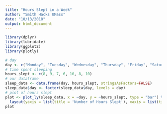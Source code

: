 ```yaml
---
title: "Hours Slept in a Week"
author: "Smith Hacks UMass"
date: "10/13/2018"
output: html_document
---
```


```r
library(dplyr)
library(lubridate)
library(ggplot2)
library(plotly)
```

```r
# day
day <- c("Monday", "Tuesday", "Wednesday", "Thursday", "Friday", "Saturday", "Sunday")
# time spent sleeping
hours_slept <- c(8, 9, 7, 6, 10, 8, 10)
# our dataframe
sleep_data <- data.frame(day, hours_slept, stringsAsFactors=FALSE)
sleep_data$day <- factor(sleep_data$day, levels = day)
# plot of hours slept
plot <- plot_ly(sleep_data, x = ~day, y = ~hours_slept, type = "bar") %>%
  layout(yaxis = list(title = 'Number of Hours Slept'), xaxis = list(title = 'Days of the Week'))
plot
```


